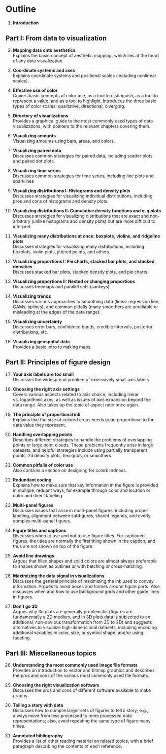 # Outline {-}


#. **Introduction**

## Part I: From data to visualization {-}

2. **Mapping data onto aesthetics**   
  Explains the basic concept of aesthetic mapping, which lies at the heart of any data visualization.

#. **Coordinate systems and axes**  
  Explains coordinate systems and positional scales (including nonlinear scales).
  
#. **Effective use of color**  
  Covers basic concepts of color use, as a tool to distinguish, as a tool to represent a value, and as a tool to highlight.  Introduces the three basic types of color scales: qualitative, directional, diverging.

#. **Directory of visualizations**  
  Provides a graphical guide to the most commonly used types of data visualizations, with pointers to the relevant chapters covering them.

#. **Visualizing amounts**  
  Visualizing amounts using bars, areas, and colors.

#. **Visualizing paired data**  
  Discusses common strategies for paired data, including scatter plots and paired dot plots.

#. **Visualizing time series**  
  Discusses common strategies for time series, including line plots and sparklines

#. **Visualizing distributions I: Histograms and density plots**  
  Discusses strategies for visualizing individual distributions, including pros and cons of histograms and density plots.

#. **Visualizing distributions II: Cumulative density functions and q-q plots**  
  Discusses strategies for visualizing distributions that are exact and non-arbitrary (unlike histograms and density plots) but are more difficult to interpret.

#. **Visualizing many distributions at once: boxplots, violins, and ridgeline plots**  
  Discusses strategies for visualizing many distributions, including boxplots, violin plots, jittered points, and others.

#. **Visualizing proportions I: Pie charts, stacked bar plots, and stacked densities**  
  Discusses stacked bar plots, stacked density plots, and pie charts.

#. **Visualizing proportions II: Nested or changing proportions**  
  Discusses treemaps and parallel sets (sankeys).

#. **Visualizing trends**  
  Discusses various approaches to smoothing data (linear regression line, GAMs, splines), and common pitfalls (many smoothers are unreliable or misleading at the edges of the data range).

#. **Visualizing uncertainty**  
  Discusses error bars, confidence bands, credible intervals, posterior distributions, etc.

#. **Visualizing geospatial data**  
  Provides a basic intro to making maps.
  
## Part II: Principles of figure design {-}

17. **Your axis labels are too small**  
  Discusses the widespread problem of excessively small axis labels.

#. **Choosing the right axis settings**  
  Covers various aspects related to axis choice, including linear vs. logarithmic axes, as well as issues of axis expansion beyond the data range. Also takes up the topic of aspect ratio once again.

#. **The principle of proportional ink**  
  Explains that the size of colored areas needs to be proportional to the data value they represent.

#. **Handling overlapping points**  
  Describes different strategies to handle the problems of overlapping points or large point clouds. These problems frequently arise in large datasets, and helpful strategies include using partially transparent points, 2d density plots, hex grids, or smoothers.
  
#. **Common pitfalls of color use**  
  Also contains a section on designing for colorblindness.

#. **Redundant coding**  
  Explains how to make sure that key information in the figure is provided in multiple, reduant ways, for example through color and location or color and direct labeling.

#. **Multi-panel figures**  
  Discusses issues that arise in multi-panel figures, including proper labeling, alignment between subfigures, shared legends, and overly complex multi-panel figures. 
  
#. **Figure titles and captions**  
  Discusses when to use and not to use figure titles. For captioned figures, the titles are normally the first thing shown in the caption, and thus are not shown on top of the figure. 
  
#. **Avoid line drawings**  
  Argues that filled shapes and solid colors are almost always preferable to shapes shown as outlines or with hatching or cross-hatching.

#. **Maximizing the data signal in visualizations**  
  Discusses the general principle of maximizing the ink used to convey information. Argues to avoid boxes and frames around figure parts. Also discusses when and how to use background grids and other guide lines in figures.

#. **Don't go 3D**  
  Argues why 3d plots are generally problematic (figures are fundamentally a 2D medium, and in 3D plots data is subjected to an additional, non-obvious transformation from 3D to 2D) and suggests alternatives to visualize high-dimensional datasets, including encoding additional variables in color, size, or symbol shape, and/or using faceting.


## Part III: Miscellaneous topics {-}

28. **Understanding the most commonly used image file formats**  
  Provides an introduction to vector and bitmap graphics and describes the pros and cons of the various most commonly used file formats.

#. **Choosing the right visualization software**  
  Discusses the pros and cons of different software available to make graphs.
  
#. **Telling a story with data**  
  Discusses how to compile larger sets of figures to tell a story; e.g., always move from less processed to more processed data representations; also, avoid repeating the same type of figure many times.
  
#. **Annotated bibliography**  
  Provides a list of other reading material on related topics, with a brief paragraph describing the contents of each reference.
  
  
